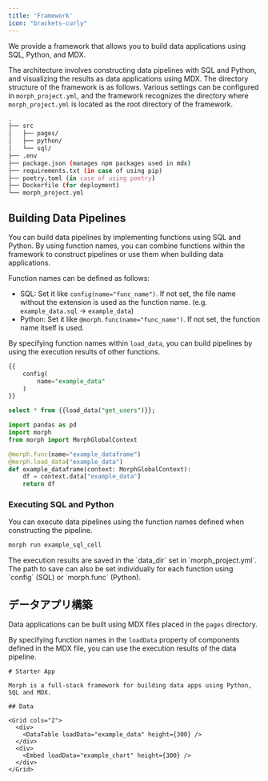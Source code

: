 ```yaml
---
title: 'Framework'
icon: "brackets-curly"
---
```


We provide a framework that allows you to build data applications using SQL, Python, and MDX.

The architecture involves constructing data pipelines with SQL and Python, and visualizing the results as data applications using MDX.
The directory structure of the framework is as follows.
Various settings can be configured in `morph_project.yml`, and the framework recognizes the directory where `morph_project.yml` is located as the root directory of the framework.

```bash workdir
.
├── src
│   ├── pages/
│   ├── python/
│   └── sql/
├── .env
├── package.json (manages npm packages used in mdx)
├── requirements.txt (in case of using pip)
├── poetry.toml (in case of using poetry)
├── Dockerfile (for deployment)
└── morph_project.yml
```

## Building Data Pipelines

You can build data pipelines by implementing functions using SQL and Python. By using function names, you can combine functions within the framework to construct pipelines or use them when building data applications.

Function names can be defined as follows:

- SQL: Set it like `config(name="func_name")`. If not set, the file name without the extension is used as the function name. (e.g. `example_data.sql` -> `example_data`)
- Python: Set it like `@morph.func(name="func_name")`. If not set, the function name itself is used.

By specifying function names within `load_data`, you can build pipelines by using the execution results of other functions.

<CodeGroup>

```sql SQL
{{
    config(
        name="example_data"
    )
}}

select * from {{load_data("get_users")}};
```

```python Python
import pandas as pd
import morph
from morph import MorphGlobalContext

@morph.func(name="example_dataframe")
@morph.load_data("example_data")
def example_dataframe(context: MorphGlobalContext):
    df = context.data["example_data"]
    return df
```

</CodeGroup>

### Executing SQL and Python

You can execute data pipelines using the function names defined when constructing the pipeline.

```bash Shell
morph run example_sql_cell
```

<Tip>
The execution results are saved in the `data_dir` set in `morph_project.yml`.
The path to save can also be set individually for each function using `config` (SQL) or `morph.func` (Python).
</Tip>

## データアプリ構築
Data applications can be built using MDX files placed in the `pages` directory.

By specifying function names in the `loadData` property of components defined in the MDX file, you can use the execution results of the data pipeline.

```tsx MDX (pages/index.mdx)
# Starter App

Morph is a full-stack framework for building data apps using Python, SQL and MDX.

## Data

<Grid cols="2">
  <div>
    <DataTable loadData="example_data" height={300} />
  </div>
  <div>
    <Embed loadData="example_chart" height={300} />
  </div>
</Grid>

```

